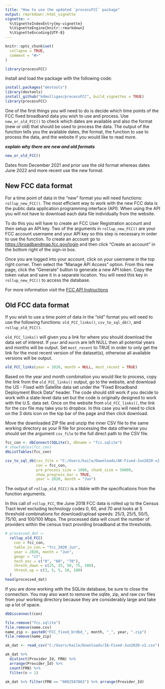 ```yaml
---
title: "How to use the updated `processFCC` package"
output: rmarkdown::html_vignette
vignette: >
  %\VignetteIndexEntry{my-vignette}
  %\VignetteEngine{knitr::rmarkdown}
  %\VignetteEncoding{UTF-8}
---
```


```r
knitr::opts_chunk$set(
  collapse = TRUE,
  comment = "#>"
)
```

```r
library(processFCC)
```


Install and load the package with the following code:

```r
install.packages("devtools")
library(devtools)
install_github("kdmulligan/processFCC", build_vignettes = TRUE)
library(processFCC)
```

One of the first things you will need to do is decide which time points of the 
FCC fixed broadband data you wish to use and process. Use `new_or_old_FCC()` to
check which dates are available and also the format (new or old) that should be 
used to process the data. The output of the function tells you the available 
dates, the format, the function to use to process the data, and the website if
you would like to read more.

***explain why there are new and old formats***

```r
new_or_old_FCC()
```

Dates from December 2021 and prior use the old format whereas dates June 2022 
and more recent use the new format.

## New FCC data format

For a time point of data in the "new" format you will need functions: 
`rollup_new_FCC()`. The most efficient way to work with the new FCC data is the
public data application programming interface (API). When using the API you will
not have to download each data file individually from the website.

To do this you will have to create
an FCC User Registration account and then setup an API key. 
Two of the arguments in `rollup_new_FCC()` are your FCC account username and
your API key so this step is necessary in order to use the function. To create 
an account go to <https://broadbandmap.fcc.gov/login> and then click "Create an 
account" in the bottom right of the sign-in box.

Once you are logged into your account, click on your username in the top right corner. Then select the "Manage API Access" option. From this new page, click 
the "Generate" button to generate a new API token. Copy the token value and 
save it in a separate location. You will need this key in `rollup_new_FCC()`
to access the database.

For more information visit the [FCC API Instructions](https://us-fcc.app.box.com/v/bdc-public-data-api-spec)

## Old FCC data format

If you wish to use a time point of data in the "old" format you will need to use
the following functions: `old_FCC_links()`, `csv_to_sql_db()`, and 
`rollup_old_FCC()`.

`old_FCC_links()` will given you a link for where you should download the data
set of interest. If `year` and `month` are left NULL then all potential years
and months will be output. Set `most_recent` to TRUE in order to only get the
link for the most recent version of the dataset(s), otherwise all available
versions will be output.

```r
old_FCC_links(year = 2020, month = NULL, most_recent = TRUE)
```

Based on the year and month combination you would like to process, copy the
link from the `old_FCC_links()` output, go to the website, and download the US - 
Fixed with Satellite data set under the "Fixed Broadband Deployment Block Data" 
header. The code should still work if you decide to work with a state-level data set but the
code is originally designed to work with the U.S. data set.
Once on the website from `old_FCC_links()`, the link for the csv file 
may take you to dropbox. In this case you will need to click on the 3 dots icon 
on the top bar of the page and then click download.

Move the downloaded ZIP file and unzip the inner CSV file to the same working 
directory as your R file for processing the data otherwise you should set the 
argument `csv_file` to the full direct path to the CSV file.

```r
fcc_con <- dbConnect(SQLite(), dbname = "fcc.sqlite")
# showTables(fcc_con)
dbListTables(fcc_con)

csv_to_sql_db(csv_file = "C:/Users/kaile/Downloads/AK-Fixed-Jun2020-v2.csv", 
              con = fcc_con, 
              pre_process_size = 1000, chunk_size = 50000, 
              show_progress_bar = TRUE,
              year = 2020, month = "Jun")
```

The output of `rollup_old_FCC()` is a tibble with the specifications from the 
function arguments. 

In this call of
`rollup_FCC`, the June 2018 FCC data is rolled up to the Census Tract
level excluding technology codes 0, 60, and 70 and looks at 5 threshold
combinations for download/upload speeds: 25/3, 25/5, 50/5, 75/10, and
100/100 Mbps. The processed data will count the number of providers
within the census tract providing broadband at the thresholds.

```r
# processed_dat <- 
  rollup_old_FCC(
    con = fcc_con,
    table_in_con = "fcc_2020_Jun",
    year = 2020, month = "Jun",
    geogr = "ct",
    tech_exc = c("0", "60", "70"),
    thresh_down = c(25, 25, 50, 75, 100),
    thresh_up = c(3, 5, 5, 10, 100)
  )
head(processed_dat)
```

If you are done working with the SQLite database, be sure to close the connection. 
You may also want to remove the sqlite, zip, and raw csv files from your working
directory because they are considerably large and take up a lot of
space.

```r
dbDisconnect(con)

file.remove("fcc.sqlite")
file.remove(name.csv)
name_zip <- paste0("FCC_fixed_brdbd_", month, "_", year, ".zip")
file.remove(name_zip)
```

```r
ak_dat <- read_csv("C:/Users/kaile/Downloads/IA-Fixed-Jun2020-v2.csv")

ak_dat %>% 
  distinct(Provider_Id, FRN) %>% 
  arrange(Provider_Id) %>% 
  count(FRN) %>% 
  filter(n > 1)

ak_dat %>% filter(FRN == "0002587863") %>% arrange(Provider_Id)
```

